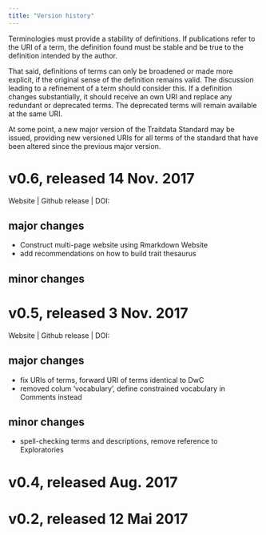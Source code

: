 ```yaml
---
title: "Version history"
---
```


Terminologies must provide a stability of definitions. If publications refer to the URI of a term, the definition found must be stable and be true to the definition intended by the author.

That said, definitions of terms can only be broadened or made more explicit, if the original sense of the definition remains valid. The discussion leading to a refinement of a term should consider this. If a definition changes substantially, it should receive an own URI and replace any redundant or deprecated terms. The deprecated terms will remain available at the same URI.

At some point, a new major version of the Traitdata Standard may be issued, providing new versioned URIs for all terms of the standard that have been altered since the previous major version.

# v0.6, released 14 Nov. 2017

Website | Github release | DOI: 

## major changes

- Construct multi-page website using Rmarkdown Website
- add recommendations on how to build trait thesaurus

## minor changes

# v0.5, released 3 Nov. 2017

Website | Github release | DOI: 

## major changes

- fix URIs of terms, forward URI of terms identical to DwC
- removed colum 'vocabulary', define constrained vocabulary in Comments instead

## minor changes

- spell-checking terms and descriptions, remove reference to Exploratories

# v0.4, released Aug. 2017

# v0.2, released 12 Mai 2017





